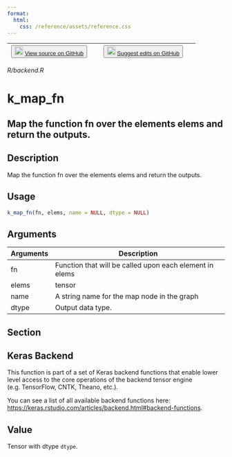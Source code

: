 ```yaml
---
format:
  html:
    css: /reference/assets/reference.css
---
```


| <button class="button"> ![](/reference/assets/GitHub-Mark-32px.png){width="20"} [View source on GitHub](https://github.com/rstudio/keras//blob/main/R/backend.R) </button> | <button class="button"> ![](/reference/assets/GitHub-Mark-32px.png){width="20"} [Suggest edits on GitHub](https://github.com/rstudio/keras//edit/main/R/backend.R) </button> |
|:------------------------------:|:--------------------------------------:|

*R/backend.R*

# k_map_fn

## Map the function fn over the elements elems and return the outputs.

## Description
Map the function fn over the elements elems and return the outputs. 


## Usage
```r
k_map_fn(fn, elems, name = NULL, dtype = NULL) 
```

## Arguments
|Arguments|Description|
|---|---|
| fn | Function that will be called upon each element in elems |
| elems | tensor |
| name | A string name for the map node in the graph |
| dtype | Output data type. |


## Section

## Keras Backend

This function is part of a set of Keras backend functions that enable lower level access to the core operations of the backend tensor engine (e.g. TensorFlow, CNTK, Theano, etc.). 

You can see a list of all available backend functions here: [https://keras.rstudio.com/articles/backend.html#backend-functions](https://keras.rstudio.com/articles/backend.html#backend-functions). 

## Value
Tensor with dtype `dtype`. 




